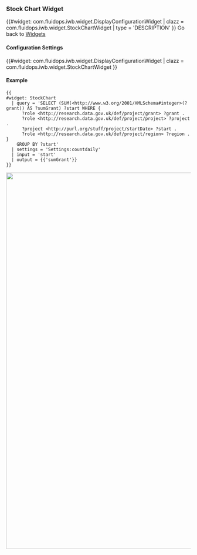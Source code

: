 === Stock Chart Widget ===

{{#widget: com.fluidops.iwb.widget.DisplayConfigurationWidget
| clazz = com.fluidops.iwb.widget.StockChartWidget
| type = 'DESCRIPTION'
}}
Go back to [[Help:Widgets | Widgets ]]

==== Configuration Settings ====

{{#widget: com.fluidops.iwb.widget.DisplayConfigurationWidget
| clazz = com.fluidops.iwb.widget.StockChartWidget
}}

==== Example ====

<source>
{{
#widget: StockChart 
  | query = 'SELECT (SUM(<http://www.w3.org/2001/XMLSchema#integer>(?grant)) AS ?sumGrant) ?start WHERE {
      ?role <http://research.data.gov.uk/def/project/grant> ?grant . 
      ?role <http://research.data.gov.uk/def/project/project> ?project . 
      ?project <http://purl.org/stuff/project/startDate> ?start . 
      ?role <http://research.data.gov.uk/def/project/region> ?region . }
    GROUP BY ?start'
  | settings = 'Settings:countdaily'
  | input = 'start'
  | output = {{'sumGrant'}}
}}
</source>

<img src="../images/help/StockChart.PNG" width="1024px" />
